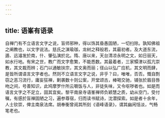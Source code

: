 ```yaml
---
---
---
```

title: 语峯有语录
---



自禅门有不立语言文字之说，盲师邪种，得以饰其昏愚固陋，一切扫除。孰知佛祖之阐教也，以文字说法。慈氏之演瑜珈，龙树之释般若，其最初者。及大道东流，遁、远濬发於南，什、肇弘演於北。隋、唐以来，天台清凉永明之文，如日丽天，如水行地。有宋之世，教广而文字愈繁，不能悉数。其最着者，三家镡津以孤亢崇教，其文裁而辨；石门以通敏扶宗，其文奥而丽；径山以弘广应机，其文明而肆，是皆所谓语言文字者也。然则不立语言文字之说，非乎？曰，唯唯，否否。慨自剽窃之恶习流行，庸妄狂禅，剿袭数十则公案，开堂颂古，棒喝交驰，铺张於眉目唇吻之间，号善知识，此鸠摩罗什所云嚼饭与人，非徒失味，又令呕哕者也。如是而语言文字之不足立，固其宜矣。黎平南泉寺语峯禅师负颖慧之质，幼从空门，受付嘱，有感於盲禅固陋之习，遍参尊宿，归而读书赋诗，沈潜探索。如是者十余年，人士钦崇，俾主南泉法席。胡奉衡曾阅其所刻《语峰语录》，谓其幽闲恬淡，气畅笔老也。